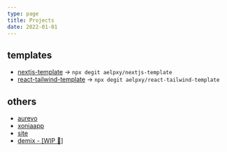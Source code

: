 ```yaml
---
type: page
title: Projects
date: 2022-01-01
---
```



<h2>templates</h2>

- [nextjs-template](https://nextjs-template-aelpxy.vercel.app/) -> `npx degit aelpxy/nextjs-template`
- [react-tailwind-template](https://react-tailwind-template-five.vercel.app/) -> `npx degit aelpxy/react-tailwind-template`

<h2>others</h2>

- [aurevo](https://aurevo.us/)
- [xoniaapp](https://app.xoniaapp.com/)
- [site](https://aelpxy.space/)
- [demix - [WIP 🚧]](https://github.com/Aelpxy/demix)